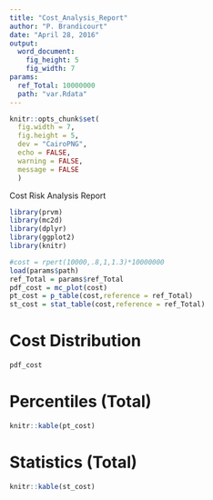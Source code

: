 ---
title: "Cost_Analysis_Report"
author: "P. Brandicourt"
date: "April 28, 2016"
output: 
  word_document: 
    fig_height: 5
    fig_width: 7
params:
  ref_Total: 10000000
  path: "var.Rdata"
---

```{r global_options, include=FALSE}
knitr::opts_chunk$set(
  fig.width = 7,
  fig.height = 5,
  dev = "CairoPNG",
  echo = FALSE,
  warning = FALSE,
  message = FALSE
  )
```

Cost Risk Analysis Report

```{r, echo=FALSE,message=FALSE,warning=FALSE}
library(prvm)
library(mc2d)
library(dplyr)
library(ggplot2)
library(knitr)
```

```{r, echo=FALSE,message=FALSE,warning=FALSE}
#cost = rpert(10000,.8,1,1.3)*10000000
load(params$path)
ref_Total = params$ref_Total
pdf_cost = mc_plot(cost)
pt_cost = p_table(cost,reference = ref_Total)
st_cost = stat_table(cost,reference = ref_Total)
```


# Cost Distribution

```{r, echo=FALSE}
pdf_cost
```

# Percentiles (Total)

```{r, results = 'asis', echo = F}
knitr::kable(pt_cost)
```

# Statistics (Total)

```{r, results = 'asis', echo = F}
knitr::kable(st_cost)
```
